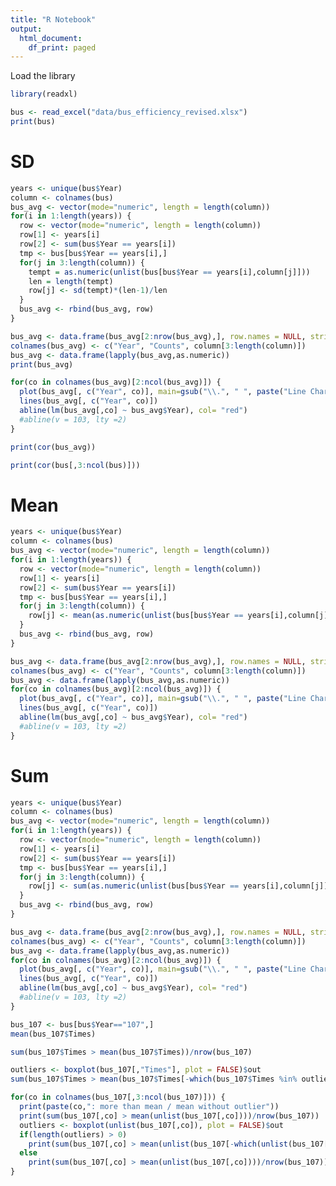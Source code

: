 ```yaml
---
title: "R Notebook"
output:
  html_document:
    df_print: paged
---
```


Load the library

```r
library(readxl)
```


```r
bus <- read_excel("data/bus_efficiency_revised.xlsx")
print(bus)
```
# SD
```r
years <- unique(bus$Year)
column <- colnames(bus)
bus_avg <- vector(mode="numeric", length = length(column))
for(i in 1:length(years)) {
  row <- vector(mode="numeric", length = length(column))
  row[1] <- years[i]
  row[2] <- sum(bus$Year == years[i])
  tmp <- bus[bus$Year == years[i],]
  for(j in 3:length(column)) {
    tempt = as.numeric(unlist(bus[bus$Year == years[i],column[j]]))
    len = length(tempt)
    row[j] <- sd(tempt)*(len-1)/len
  }
  bus_avg <- rbind(bus_avg, row)
}

bus_avg <- data.frame(bus_avg[2:nrow(bus_avg),], row.names = NULL, stringsAsFactors=FALSE)
colnames(bus_avg) <- c("Year", "Counts", column[3:length(column)])
bus_avg <- data.frame(lapply(bus_avg,as.numeric))
print(bus_avg)
```

```r
for(co in colnames(bus_avg)[2:ncol(bus_avg)]) {
  plot(bus_avg[, c("Year", co)], main=gsub("\\.", " ", paste("Line Chart of ", co), ".", " "))
  lines(bus_avg[, c("Year", co)])
  abline(lm(bus_avg[,co] ~ bus_avg$Year), col= "red")
  #abline(v = 103, lty =2)
}
```

```r
print(cor(bus_avg))
```

```r
print(cor(bus[,3:ncol(bus)]))
```
# Mean
```r
years <- unique(bus$Year)
column <- colnames(bus)
bus_avg <- vector(mode="numeric", length = length(column))
for(i in 1:length(years)) {
  row <- vector(mode="numeric", length = length(column))
  row[1] <- years[i]
  row[2] <- sum(bus$Year == years[i])
  tmp <- bus[bus$Year == years[i],]
  for(j in 3:length(column)) {
    row[j] <- mean(as.numeric(unlist(bus[bus$Year == years[i],column[j]])))
  }
  bus_avg <- rbind(bus_avg, row)
}

bus_avg <- data.frame(bus_avg[2:nrow(bus_avg),], row.names = NULL, stringsAsFactors=FALSE)
colnames(bus_avg) <- c("Year", "Counts", column[3:length(column)])
bus_avg <- data.frame(lapply(bus_avg,as.numeric))
for(co in colnames(bus_avg)[2:ncol(bus_avg)]) {
  plot(bus_avg[, c("Year", co)], main=gsub("\\.", " ", paste("Line Chart of ", co), ".", " "))
  lines(bus_avg[, c("Year", co)])
  abline(lm(bus_avg[,co] ~ bus_avg$Year), col= "red")
  #abline(v = 103, lty =2)
}
```

# Sum 
```r
years <- unique(bus$Year)
column <- colnames(bus)
bus_avg <- vector(mode="numeric", length = length(column))
for(i in 1:length(years)) {
  row <- vector(mode="numeric", length = length(column))
  row[1] <- years[i]
  row[2] <- sum(bus$Year == years[i])
  tmp <- bus[bus$Year == years[i],]
  for(j in 3:length(column)) {
    row[j] <- sum(as.numeric(unlist(bus[bus$Year == years[i],column[j]])))
  }
  bus_avg <- rbind(bus_avg, row)
}

bus_avg <- data.frame(bus_avg[2:nrow(bus_avg),], row.names = NULL, stringsAsFactors=FALSE)
colnames(bus_avg) <- c("Year", "Counts", column[3:length(column)])
bus_avg <- data.frame(lapply(bus_avg,as.numeric))
for(co in colnames(bus_avg)[2:ncol(bus_avg)]) {
  plot(bus_avg[, c("Year", co)], main=gsub("\\.", " ", paste("Line Chart of ", co), ".", " "))
  lines(bus_avg[, c("Year", co)])
  abline(lm(bus_avg[,co] ~ bus_avg$Year), col= "red")
  #abline(v = 103, lty =2)
}
```

```r
bus_107 <- bus[bus$Year=="107",]
mean(bus_107$Times)
```

```r
sum(bus_107$Times > mean(bus_107$Times))/nrow(bus_107)
```

```r
outliers <- boxplot(bus_107[,"Times"], plot = FALSE)$out
sum(bus_107$Times > mean(bus_107$Times[-which(bus_107$Times %in% outliers)]))/nrow(bus_107)
```

```r
for(co in colnames(bus_107[,3:ncol(bus_107)])) {
  print(paste(co,": more than mean / mean without outlier"))
  print(sum(bus_107[,co] > mean(unlist(bus_107[,co])))/nrow(bus_107))
  outliers <- boxplot(unlist(bus_107[,co]), plot = FALSE)$out
  if(length(outliers) > 0)
    print(sum(bus_107[,co] > mean(unlist(bus_107[-which(unlist(bus_107[,co]) %in% outliers),co])))/nrow(bus_107))
  else
    print(sum(bus_107[,co] > mean(unlist(bus_107[,co])))/nrow(bus_107))
}
```

```r

```

